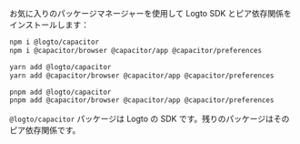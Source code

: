 お気に入りのパッケージマネージャーを使用して Logto SDK とピア依存関係をインストールします：

<Tabs>

  <TabItem value="npm" label="npm">

```bash
npm i @logto/capacitor
npm i @capacitor/browser @capacitor/app @capacitor/preferences
```

  </TabItem>
  <TabItem value="yarn" label="Yarn">

```bash
yarn add @logto/capacitor
yarn add @capacitor/browser @capacitor/app @capacitor/preferences
```

  </TabItem>
  <TabItem value="pnpm" label="pnpm">

```bash
pnpm add @logto/capacitor
pnpm add @capacitor/browser @capacitor/app @capacitor/preferences
```

  </TabItem>

</Tabs>

`@logto/capacitor` パッケージは Logto の SDK です。残りのパッケージはそのピア依存関係です。
